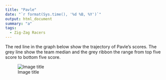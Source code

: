 ```yaml
---
title: "Pavle"
date: "`r format(Sys.time(), '%d %B, %Y')`"
output: html_document
summary: "a"
tags:
  - Zig-Zag Racers
---
```


The red line in the graph below show the trajectory of Pavle's scores. The grey line show the team median and the grey ribbon the range from top five score to bottom five score.

![Image title](Pavle.jpg)
